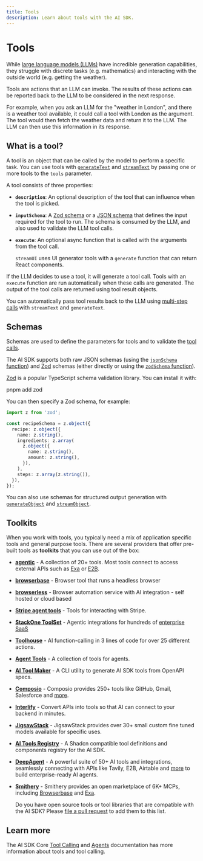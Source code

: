 ```yaml
---
title: Tools
description: Learn about tools with the AI SDK.
---
```


# Tools

While [large language models (LLMs)](/docs/foundations/overview#large-language-models) have incredible generation capabilities,
they struggle with discrete tasks (e.g. mathematics) and interacting with the outside world (e.g. getting the weather).

Tools are actions that an LLM can invoke.
The results of these actions can be reported back to the LLM to be considered in the next response.

For example, when you ask an LLM for the "weather in London", and there is a weather tool available, it could call a tool
with London as the argument. The tool would then fetch the weather data and return it to the LLM. The LLM can then use this
information in its response.

## What is a tool?

A tool is an object that can be called by the model to perform a specific task.
You can use tools with [`generateText`](/docs/reference/ai-sdk-core/generate-text)
and [`streamText`](/docs/reference/ai-sdk-core/stream-text) by passing one or more tools to the `tools` parameter.

A tool consists of three properties:

- **`description`**: An optional description of the tool that can influence when the tool is picked.
- **`inputSchema`**: A [Zod schema](/docs/foundations/tools#schema-specification-and-validation-with-zod) or a [JSON schema](/docs/reference/ai-sdk-core/json-schema) that defines the input required for the tool to run. The schema is consumed by the LLM, and also used to validate the LLM tool calls.
- **`execute`**: An optional async function that is called with the arguments from the tool call.

  `streamUI` uses UI generator tools with a `generate` function that can return
  React components.

If the LLM decides to use a tool, it will generate a tool call.
Tools with an `execute` function are run automatically when these calls are generated.
The output of the tool calls are returned using tool result objects.

You can automatically pass tool results back to the LLM
using [multi-step calls](/docs/ai-sdk-core/tools-and-tool-calling#multi-step-calls) with `streamText` and `generateText`.

## Schemas

Schemas are used to define the parameters for tools and to validate the [tool calls](/docs/ai-sdk-core/tools-and-tool-calling).

The AI SDK supports both raw JSON schemas (using the [`jsonSchema` function](/docs/reference/ai-sdk-core/json-schema))
and [Zod](https://zod.dev/) schemas (either directly or using the [`zodSchema` function](/docs/reference/ai-sdk-core/zod-schema)).

[Zod](https://zod.dev/) is a popular TypeScript schema validation library.
You can install it with:

pnpm add zod

You can then specify a Zod schema, for example:

```ts
import z from 'zod';

const recipeSchema = z.object({
  recipe: z.object({
    name: z.string(),
    ingredients: z.array(
      z.object({
        name: z.string(),
        amount: z.string(),
      }),
    ),
    steps: z.array(z.string()),
  }),
});
```

  You can also use schemas for structured output generation with
  [`generateObject`](/docs/reference/ai-sdk-core/generate-object) and
  [`streamObject`](/docs/reference/ai-sdk-core/stream-object).

## Toolkits

When you work with tools, you typically need a mix of application specific tools and general purpose tools.
There are several providers that offer pre-built tools as **toolkits** that you can use out of the box:

- **[agentic](https://docs.agentic.so/marketplace/ts-sdks/ai-sdk)** - A collection of 20+ tools. Most tools connect to access external APIs such as [Exa](https://exa.ai/) or [E2B](https://e2b.dev/).
- **[browserbase](https://docs.browserbase.com/integrations/vercel/introduction#vercel-ai-integration)** - Browser tool that runs a headless browser
- **[browserless](https://docs.browserless.io/ai-integrations/vercel-ai-sdk)** - Browser automation service with AI integration - self hosted or cloud based
- **[Stripe agent tools](https://docs.stripe.com/agents?framework=vercel)** - Tools for interacting with Stripe.
- **[StackOne ToolSet](https://docs.stackone.com/agents/typescript/frameworks/vercel-ai-sdk)** - Agentic integrations for hundreds of [enterprise SaaS](https://www.stackone.com/integrations)
- **[Toolhouse](https://docs.toolhouse.ai/toolhouse/toolhouse-sdk/using-vercel-ai)** - AI function-calling in 3 lines of code for over 25 different actions.
- **[Agent Tools](https://ai-sdk-agents.vercel.app/?item=introduction)** - A collection of tools for agents.
- **[AI Tool Maker](https://github.com/nihaocami/ai-tool-maker)** - A CLI utility to generate AI SDK tools from OpenAPI specs.
- **[Composio](https://docs.composio.dev/providers/vercel)** - Composio provides 250+ tools like GitHub, Gmail, Salesforce and [more](https://composio.dev/tools).
- **[Interlify](https://www.interlify.com/docs/integrate-with-vercel-ai)** - Convert APIs into tools so that AI can connect to your backend in minutes.
- **[JigsawStack](http://www.jigsawstack.com/docs/integration/vercel)** - JigsawStack provides over 30+ small custom fine tuned models available for specific uses.
- **[AI Tools Registry](https://ai-tools-registry.vercel.app)** - A Shadcn compatible tool definitions and components registry for the AI SDK.
- **[DeepAgent](https://deepagent.amardeep.space/docs/vercel-ai-sdk)** - A powerful suite of 50+ AI tools and integrations, seamlessly connecting with APIs like Tavily, E2B, Airtable and [more](https://deepagent.amardeep.space/docs) to build enterprise-ready AI agents.
- **[Smithery](https://smithery.ai/docs/integrations/vercel_ai_sdk)** - Smithery provides an open marketplace of 6K+ MCPs, including [Browserbase](https://browserbase.com/) and [Exa](https://exa.ai/).

  Do you have open source tools or tool libraries that are compatible with the
  AI SDK? Please [file a pull request](https://github.com/vercel/ai/pulls) to
  add them to this list.

## Learn more

The AI SDK Core [Tool Calling](/docs/ai-sdk-core/tools-and-tool-calling)
and [Agents](/docs/foundations/agents) documentation has more information about tools and tool calling.
